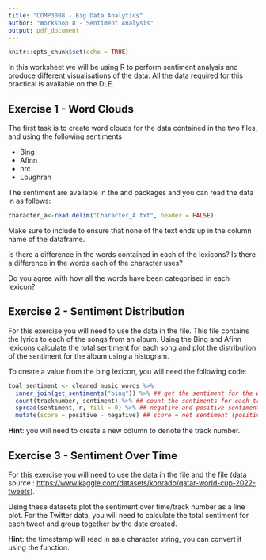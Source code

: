 ```yaml
---
title: "COMP3008 - Big Data Analytics"
author: "Workshop 8 - Sentiment Analysis"
output: pdf_document
---
```


```r
knitr::opts_chunk$set(echo = TRUE)
```

In this worksheet we will be using R to perform sentiment analysis and produce different visualisations of the data. All the data required for this practical is available on the DLE. 


## Exercise 1 - Word Clouds

The first task is to create word clouds for the data contained in the two files, \texttt{Character\_A.txt} and \texttt{Character\_B.txt} using the following sentiments 

- Bing
- Afinn
- nrc
- Loughran

The sentiment are available in the \texttt{tidytext} and \texttt{textdata} packages and you can read the data in as follows:

```r
character_a<-read.delim("Character_A.txt", header = FALSE)

```

Make sure to include \texttt{header=FALSE} to ensure that none of the text ends up in the column name of the dataframe.

Is there a difference in the words contained in each of the lexicons? Is there a difference in the words each of the character uses?

Do you agree with how all the words have been categorised in each lexicon? 


## Exercise 2 - Sentiment Distribution

For this exercise you will need to use the data in the \texttt{Music\_data.csv} file. This file contains the lyrics to each of the songs from an album. Using the Bing and Afinn lexicons calculate the total sentiment for each song and plot the distribution of the sentiment for the album using a histogram.

To create a value from the bing lexicon, you will need the following code:

```r

toal_sentiment <- cleaned_music_words %>%
  inner_join(get_sentiments("bing")) %>% ## get the sentiment for the words
  count(tracknumber, sentiment) %>% ## count the sentiments for each track
  spread(sentiment, n, fill = 0) %>% ## negative and positive sentiment in separate columns
  mutate(score = positive - negative) ## score = net sentiment (positive - negative)

```

**Hint**: you will need to create a new column to denote the track number.

\newpage

## Exercise 3 - Sentiment Over Time

For this exercise you will need to use the data in the \texttt{Music\_data.csv} file and the \texttt{worldcup2022\_tweets.csv} file (data source : <https://www.kaggle.com/datasets/konradb/qatar-world-cup-2022-tweets>).

Using these datasets plot the sentiment over time/track number as a line plot. For the Twitter data, you will need to calculate the total sentiment for each tweet and group together by the date created.

**Hint**: the timestamp will read in as a character string, you can convert it using the \texttt{as.POSIct()} function.



